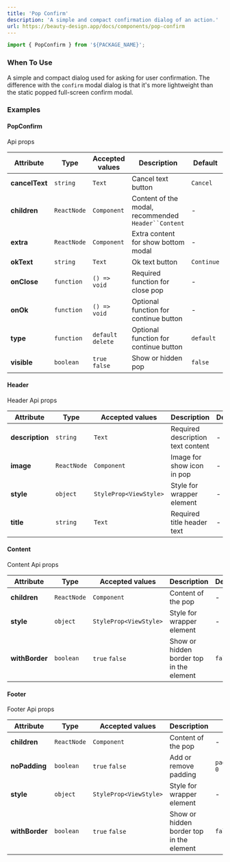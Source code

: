 ```yaml
---
title: 'Pop Confirm'
description: 'A simple and compact confirmation dialog of an action.'
url: https://beauty-design.app/docs/components/pop-confirm
---
```


```jsx
import { PopConfirm } from '${PACKAGE_NAME}';
```

### When To Use
A simple and compact dialog used for asking for user confirmation.
The difference with the `confirm` modal dialog is that it's more lightweight than the static popped full-screen confirm modal.

<Spacer y={2} />

### Examples

<Playground
  id="pop-confirm"
  title="Pop Confirm"
  description="Default Pop Confirm element."
  code={popConfirm.defaultCode}
/>

<Spacer y={2} />

<Playground
  id="complete-example"
  title="Complete Example"
  description="Complete example using Header, Content and Footer element."
  code={popConfirm.headerContentAndFooter}
/>

<Spacer y={2} />

<Playground
  id="confirm-delete"
  title="Confirm delete"
  description="Confirm action example."
  code={popConfirm.confirmDelete}
/>

<Spacer y={2} />

#### PopConfirm
Api props

| Attribute      | Type        | Accepted values    | Description                                         | Default    |
|----------------|-------------|--------------------|-----------------------------------------------------|------------|
| **cancelText** | `string`    | `Text`             | Cancel text button                                  | `Cancel`   |
| **children**   | `ReactNode` | `Component`        | Content of the modal, recommended `Header``Content` | -          |
| **extra**      | `ReactNode` | `Component`        | Extra content for show bottom modal                 | -          |
| **okText**     | `string`    | `Text`             | Ok text button                                      | `Continue` |
| **onClose**    | `function`  | `() => void`       | Required function for close pop                     | -          |
| **onOk**       | `function`  | `() => void`       | Optional function for continue button               | -          |
| **type**       | `function`  | `default` `delete` | Optional function for continue button               | `default`  |
| **visible**    | `boolean`   | `true` `false`     | Show or hidden pop                                  | `false`    |

<Spacer y={2} />

#### Header
Header Api props

| Attribute       | Type        | Accepted values        | Description                       | Default |
|-----------------|-------------|------------------------|-----------------------------------|---------|
| **description** | `string`    | `Text`                 | Required description text content | -       |
| **image**       | `ReactNode` | `Component`            | Image for show icon in pop        | -       |
| **style**       | `object`    | `StyleProp<ViewStyle>` | Style for wrapper element         | -       |
| **title**       | `string`    | `Text`                 | Required title header text        | -       |

<Spacer y={2} />

#### Content
Content Api props

| Attribute      | Type        | Accepted values        | Description                              | Default |
|----------------|-------------|------------------------|------------------------------------------|---------|
| **children**   | `ReactNode` | `Component`            | Content of the pop                       | -       |
| **style**      | `object`    | `StyleProp<ViewStyle>` | Style for wrapper element                | -       |
| **withBorder** | `boolean`   | `true` `false`         | Show or hidden border top in the element | `false` |


<Spacer y={2} />

#### Footer
Footer Api props

| Attribute      | Type        | Accepted values        | Description                              | Default               |
|----------------|-------------|------------------------|------------------------------------------|-----------------------|
| **children**   | `ReactNode` | `Component`            | Content of the pop                       | -                     |
| **noPadding**  | `boolean`   | `true` `false`         | Add or remove padding                    | `paddingSizes.md` `0` |
| **style**      | `object`    | `StyleProp<ViewStyle>` | Style for wrapper element                | -                     |
| **withBorder** | `boolean`   | `true` `false`         | Show or hidden border top in the element | `false`               |

